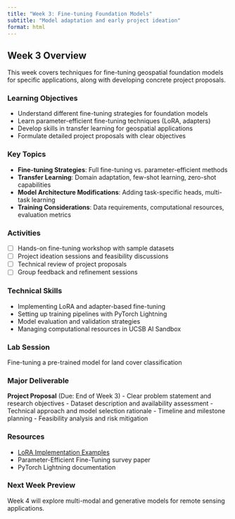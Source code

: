 ```yaml
---
title: "Week 3: Fine-tuning Foundation Models"
subtitle: "Model adaptation and early project ideation"
format: html
---
```


## Week 3 Overview

This week covers techniques for fine-tuning geospatial foundation models for specific applications, along with developing concrete project proposals.

### Learning Objectives
- Understand different fine-tuning strategies for foundation models
- Learn parameter-efficient fine-tuning techniques (LoRA, adapters)
- Develop skills in transfer learning for geospatial applications
- Formulate detailed project proposals with clear objectives

### Key Topics
- **Fine-tuning Strategies**: Full fine-tuning vs. parameter-efficient methods
- **Transfer Learning**: Domain adaptation, few-shot learning, zero-shot capabilities
- **Model Architecture Modifications**: Adding task-specific heads, multi-task learning
- **Training Considerations**: Data requirements, computational resources, evaluation metrics

### Activities
- [ ] Hands-on fine-tuning workshop with sample datasets
- [ ] Project ideation sessions and feasibility discussions
- [ ] Technical review of project proposals
- [ ] Group feedback and refinement sessions

### Technical Skills
- Implementing LoRA and adapter-based fine-tuning
- Setting up training pipelines with PyTorch Lightning
- Model evaluation and validation strategies
- Managing computational resources in UCSB AI Sandbox

### Lab Session
Fine-tuning a pre-trained model for land cover classification

### **Major Deliverable**
**Project Proposal** (Due: End of Week 3)
- Clear problem statement and research objectives
- Dataset description and availability assessment
- Technical approach and model selection rationale
- Timeline and milestone planning
- Feasibility analysis and risk mitigation

### Resources
- [LoRA Implementation Examples](https://github.com/microsoft/LoRA)
- Parameter-Efficient Fine-Tuning survey paper
- PyTorch Lightning documentation

### Next Week Preview
Week 4 will explore multi-modal and generative models for remote sensing applications.